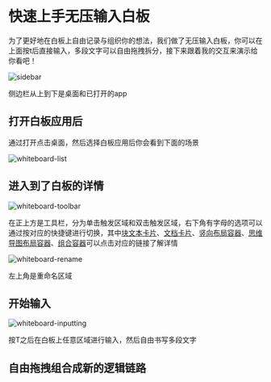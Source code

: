 
# 快速上手无压输入白板

为了更好地在白板上自由记录与组织你的想法，我们做了无压输入白板，你可以在上面按t后直接输入，多段文字可以自由拖拽拆分，接下来跟着我的交互来演示给你看吧！

![sidebar](/img/sidebar.png)

侧边栏从上到下是桌面和已打开的app

## 打开白板应用后

通过打开点击桌面，然后选择白板应用后你会看到下面的场景

![whiteboard-list](/img/whiteboard-list.png)

## 进入到了白板的详情

![whiteboard-toolbar](/img/whiteboard-toolbar.png)

在正上方是工具栏，分为单击触发区域和双击触发区域，右下角有字母的选项可以通过按对应的快捷键进行切换，其中[块文本卡片](../core-conception/block-text)、[文档卡片](../core-conception/document)、[竖向布局容器](../core-conception/one-directional-layout)、[思维导图布局容器](../core-conception/mindmap-layout)、[组合容器](../core-conception/container-layout)可以点击对应的链接了解详情

![whiteboard-rename](/img/whiteboard-rename.png)

左上角是重命名区域

## 开始输入

![whiteboard-inputting](/img/whiteboard-inputting.png)

按T之后在白板上任意区域进行输入，然后自由书写多段文字

## 自由拖拽组合成新的逻辑链路

<VideoPlayer url="/video/whiteboard.mp4" />

